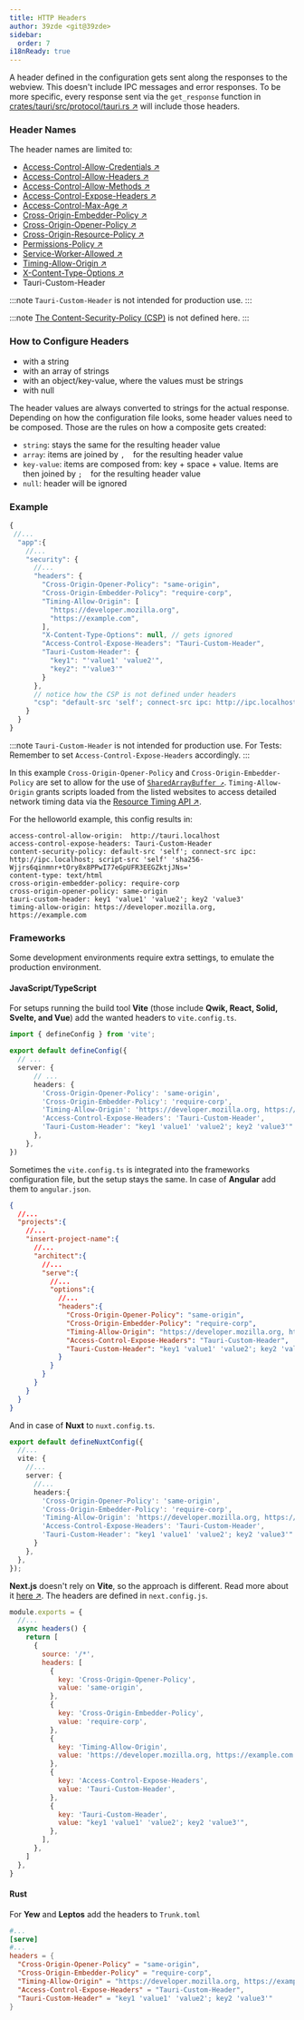 ```yaml
---
title: HTTP Headers
author: 39zde <git@39zde>
sidebar:
  order: 7
i18nReady: true
---
```



<SinceVersion version="2.1.0" />

A header defined in the configuration gets sent along the responses to the webview.
This doesn't include IPC messages and error responses.
To be more specific, every response sent via the `get_response` function in
<a href="https://github.com/tauri-apps/tauri/blob/8e8312bb8201ccc609e4bbc1a990bdc314daa00f/crates/tauri/src/protocol/tauri.rs#L103" target="_blank">crates/tauri/src/protocol/tauri.rs ↗</a>
will include those headers.

### Header Names

The header names are limited to:
- <a href="https://developer.mozilla.org/en-US/docs/Web/HTTP/Reference/Headers/Access-Control-Allow-Credentials" target="_blank">Access-Control-Allow-Credentials ↗</a>
- <a href="https://developer.mozilla.org/en-US/docs/Web/HTTP/Reference/Headers/Access-Control-Allow-Headers" target="_blank">Access-Control-Allow-Headers ↗</a>
- <a href="https://developer.mozilla.org/en-US/docs/Web/HTTP/Reference/Headers/Access-Control-Allow-Methods" target="_blank">Access-Control-Allow-Methods ↗</a>
- <a href="https://developer.mozilla.org/en-US/docs/Web/HTTP/Reference/Headers/Access-Control-Expose-Headers" target="_blank">Access-Control-Expose-Headers ↗</a>
- <a href="https://developer.mozilla.org/en-US/docs/Web/HTTP/Reference/Headers/Access-Control-Max-Age" target="_blank">Access-Control-Max-Age ↗</a>
- <a href="https://developer.mozilla.org/en-US/docs/Web/HTTP/Reference/Headers/Cross-Origin-Embedder-Policy" target="_blank">Cross-Origin-Embedder-Policy ↗</a>
- <a href="https://developer.mozilla.org/en-US/docs/Web/HTTP/Reference/Headers/Cross-Origin-Opener-Policy" target="_blank">Cross-Origin-Opener-Policy ↗</a>
- <a href="https://developer.mozilla.org/en-US/docs/Web/HTTP/Reference/Headers/Cross-Origin-Resource-Policy" target="_blank">Cross-Origin-Resource-Policy ↗</a>
- <a href="https://developer.mozilla.org/en-US/docs/Web/HTTP/Reference/Headers/Permissions-Policy" target="_blank">Permissions-Policy ↗</a>
- <a href="https://developer.mozilla.org/en-US/docs/Web/HTTP/Reference/Headers/Service-Worker-Allowed" target="_blank">Service-Worker-Allowed ↗</a>
- <a href="https://developer.mozilla.org/en-US/docs/Web/HTTP/Reference/Headers/Timing-Allow-Origin" target="_blank">Timing-Allow-Origin ↗</a>
- <a href="https://developer.mozilla.org/en-US/docs/Web/HTTP/Reference/Headers/X-Content-Type-Options" target="_blank">X-Content-Type-Options ↗</a>
- Tauri-Custom-Header

:::note
`Tauri-Custom-Header` is not intended for production use.
:::

:::note
<a href="../csp/">The Content-Security-Policy (CSP)</a> is not defined here.
:::

### How to Configure Headers

- with a string
- with an array of strings
- with an object/key-value, where the values must be strings
- with null

The header values are always converted to strings for the actual response. Depending on how the configuration file looks, some header values need to be composed.
Those are the rules on how a composite gets created:

- `string`: stays the same for the resulting header value
- `array`: items are joined by `, `  for the resulting header value
- `key-value`: items are composed from: key + space + value. Items are then joined by `; `  for the resulting header value
- `null`: header will be ignored

### Example

```javascript title="src-tauri/tauri.conf.json"
{
 //...
  "app":{
    //...
    "security": {
      //...
      "headers": {
        "Cross-Origin-Opener-Policy": "same-origin",
        "Cross-Origin-Embedder-Policy": "require-corp",
        "Timing-Allow-Origin": [
          "https://developer.mozilla.org",
          "https://example.com",
        ],
        "X-Content-Type-Options": null, // gets ignored
        "Access-Control-Expose-Headers": "Tauri-Custom-Header",
        "Tauri-Custom-Header": {
          "key1": "'value1' 'value2'",
          "key2": "'value3'"
        }
      },
      // notice how the CSP is not defined under headers
      "csp": "default-src 'self'; connect-src ipc: http://ipc.localhost",
    }
  }
}
```

:::note
`Tauri-Custom-Header` is not intended for production use.
For Tests: Remember to set `Access-Control-Expose-Headers` accordingly.
:::

In this example `Cross-Origin-Opener-Policy` and `Cross-Origin-Embedder-Policy` are set to
allow for the use of <a href="https://developer.mozilla.org/en-US/docs/Web/JavaScript/Reference/Global_Objects/SharedArrayBuffer" target="_blank">`SharedArrayBuffer ↗`</a>.
`Timing-Allow-Origin` grants scripts loaded from the listed websites to access detailed network timing data via the <a href="https://developer.mozilla.org/en-US/docs/Web/API/Performance_API/Resource_timing" target="_blank">Resource Timing API ↗</a>.

For the helloworld example, this config results in:

```http
access-control-allow-origin:  http://tauri.localhost
access-control-expose-headers: Tauri-Custom-Header
content-security-policy: default-src 'self'; connect-src ipc: http://ipc.localhost; script-src 'self' 'sha256-Wjjrs6qinmnr+tOry8x8PPwI77eGpUFR3EEGZktjJNs='
content-type: text/html
cross-origin-embedder-policy: require-corp
cross-origin-opener-policy: same-origin
tauri-custom-header: key1 'value1' 'value2'; key2 'value3'
timing-allow-origin: https://developer.mozilla.org, https://example.com
```

### Frameworks

Some development environments require extra settings, to emulate the production environment.

#### JavaScript/TypeScript

For setups running the build tool **Vite** (those include **Qwik, React, Solid, Svelte, and Vue**) add the wanted headers to `vite.config.ts`. 
```typescript title=vite.config.ts
import { defineConfig } from 'vite';

export default defineConfig({
  // ...
  server: {
      // ...
      headers: {
        'Cross-Origin-Opener-Policy': 'same-origin',
        'Cross-Origin-Embedder-Policy': 'require-corp',
        'Timing-Allow-Origin': 'https://developer.mozilla.org, https://example.com',
        'Access-Control-Expose-Headers': 'Tauri-Custom-Header',
        'Tauri-Custom-Header': "key1 'value1' 'value2'; key2 'value3'"
      },
    },
})
```
Sometimes the `vite.config.ts` is integrated into the frameworks configuration file, but the setup stays the same.
In case of **Angular** add them to `angular.json`.
```json title=angular.json
{
  //...
  "projects":{
    //...
    "insert-project-name":{
      //...
      "architect":{
        //...
        "serve":{
          //...
          "options":{
            //...
            "headers":{
              "Cross-Origin-Opener-Policy": "same-origin",
              "Cross-Origin-Embedder-Policy": "require-corp",
              "Timing-Allow-Origin": "https://developer.mozilla.org, https://example.com",
              "Access-Control-Expose-Headers": "Tauri-Custom-Header",
              "Tauri-Custom-Header": "key1 'value1' 'value2'; key2 'value3'"
            }
          }
        }
      }
    }
  }
}
```
And in case of **Nuxt** to `nuxt.config.ts`.
```typescript title=nuxt.config.ts
export default defineNuxtConfig({
  //...
  vite: {
    //...
    server: {
      //...
      headers:{
        'Cross-Origin-Opener-Policy': 'same-origin',
        'Cross-Origin-Embedder-Policy': 'require-corp',
        'Timing-Allow-Origin': 'https://developer.mozilla.org, https://example.com',
        'Access-Control-Expose-Headers': 'Tauri-Custom-Header',
        'Tauri-Custom-Header': "key1 'value1' 'value2'; key2 'value3'"
      }
    },
  },
});
```
**Next.js** doesn't rely on **Vite**, so the approach is different.
Read more about it <a href="https://nextjs.org/docs/pages/api-reference/next-config-js/headers" target="_blank">here ↗</a>.
The headers are defined in `next.config.js`.
```javascript title=next.config.js
module.exports = {
  //...
  async headers() {
    return [
      {
        source: '/*',
        headers: [
          {
            key: 'Cross-Origin-Opener-Policy',
            value: 'same-origin',
          },
          {
            key: 'Cross-Origin-Embedder-Policy',
            value: 'require-corp',
          },
          {
            key: 'Timing-Allow-Origin',
            value: 'https://developer.mozilla.org, https://example.com',
          },
          {
            key: 'Access-Control-Expose-Headers',
            value: 'Tauri-Custom-Header',
          },
          {
            key: 'Tauri-Custom-Header',
            value: "key1 'value1' 'value2'; key2 'value3'",
          },
        ],
      },
    ]
  },
}
```


#### Rust

For **Yew** and **Leptos** add the headers to `Trunk.toml`

```toml title=Trunk.toml
#...
[serve]
#...
headers = { 
  "Cross-Origin-Opener-Policy" = "same-origin",
  "Cross-Origin-Embedder-Policy" = "require-corp",
  "Timing-Allow-Origin" = "https://developer.mozilla.org, https://example.com",
  "Access-Control-Expose-Headers" = "Tauri-Custom-Header",
  "Tauri-Custom-Header" = "key1 'value1' 'value2'; key2 'value3'"
}

```

